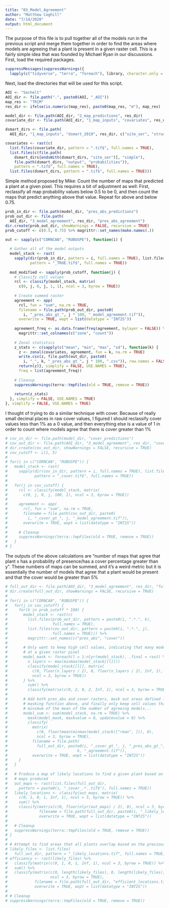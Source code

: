 ```yaml
---
title: "03_Model_Agreement"
author: "Matthew Coghill"
date: "7/14/2020"
output: html_document
---
```


The purpose of this file is to pull together all of the models run in the previous script and merge them together in order to find the areas where models are agreeing that a plant is present in a given raster cell. This is a fairly simple idea that was founded by Michael Ryan in our discussions. First, load the required packages.

```r

suppressMessages(suppressWarnings({
  lapply(c("tidyverse", "terra", "foreach"), library, character.only = TRUE)}))

```

Next, load the directories that will be used for this script.

```r

AOI <- "Sechelt"
AOI_dir <- file.path(".", paste0(AOI, "_AOI"))
map_res <- "TRIM"
res_dir <- ifelse(is.numeric(map_res), paste0(map_res, "m"), map_res)

model_dir <- file.path(AOI_dir, "2_map_predictions", res_dir)
covariate_dir <- file.path(AOI_dir, "1_map_inputs", "covariates", res_dir)

dsmart_dirs <- file.path(
  AOI_dir, "1_map_inputs", "dsmart_2019", res_dir, c("site_ser", "struct_stg"))

covariates <- rast(c(
  list.files(covariate_dir, pattern = ".tif$", full.names = TRUE),
  list.files(c(file.path(
    dsmart_dirs[endsWith(dsmart_dirs, "site_ser")], "simple"), 
    file.path(dsmart_dirs, "output", "probabilities")), 
    pattern = ".tif$", full.names = TRUE),
  list.files(dsmart_dirs, pattern = ".tif$", full.names = TRUE)))

```

Simple method proposed by Mike: Count the number of maps that predicted a plant at a given pixel. This requires a bit of adjustment as well: First, reclassify all map probability values below 0.5 to be 0, and then count the maps that predict anything above that value. Repeat for above and below 0.75.

```r

prob_in_dir <- file.path(model_dir, "pres_abs_predictions")
prob_out_dir <- file.path(
  AOI_dir, "3_model_agreement", res_dir, "pres_abs_agreement")
dir.create(prob_out_dir, showWarnings = FALSE, recursive = TRUE)
prob_cutoff <- c(0.5, 0.75) %>% magrittr::set_names(make.names(.))

out <- sapply(c("CORNCAN", "RUBUSPE"), function(i) {
  
  # Gather all of the model outputs
  model_stack <- rast(
    sapply(dir(prob_in_dir, pattern = i, full.names = TRUE), list.files, 
           pattern = "_TRUE.tif$", full.names = TRUE))
  
  mod_modified <- sapply(prob_cutoff, function(j) {
    # Classify cell values
    rcl <- classify(model_stack, matrix(
      c(0, j, 0, j, 1, 1), ncol = 3, byrow = TRUE))
    
    # Create summed raster
    agreement <- app(
      rcl, fun = "sum", na.rm = TRUE,
      filename = file.path(prob_out_dir, paste0(
        i, "_pres_abs_gt_", j * 100, "_model_agreement.tif")), 
      overwrite = TRUE, wopt = list(datatype = "INT2S"))
    
    agreement_freq <- as.data.frame(freq(agreement, bylayer = FALSE)) %>%
      magrittr::set_colnames(c("zone", "count"))
    
    # Zonal statistics
    z_stats <- c(sapply(c("mean", "min", "max", "sd"), function(k) {
      z <- zonal(covariates, agreement, fun = k, na.rm = TRUE)
      write.csv(z, file.path(out_dir, paste0(
        i, "_", k, "_pres_abs_gt_", j * 100, ".csv")), row.names = FALSE)
      return(z)}, simplify = FALSE, USE.NAMES = TRUE), 
      freq = list(agreement_freq))
    
    # Cleanup
    suppressWarnings(terra::tmpFiles(old = TRUE, remove = TRUE))
    
    return(z_stats)
  }, simplify = FALSE, USE.NAMES = TRUE)
}, simplify = FALSE, USE.NAMES = TRUE)

```

I thought of trying to do a similar technique with cover. Because of really small decimal places in raw cover values, I figured I should reclassify cover values less than 1% as a 0 value, and then everything else is a value of 1 in order to count where models agree that there is cover greater than 1%

```r

# cov_in_dir <- file.path(model_dir, "cover_predictions")
# cov_out_dir <- file.path(AOI_dir, "3_model_agreement", res_dir, "cover_agreement")
# dir.create(cov_out_dir, showWarnings = FALSE, recursive = TRUE)
# cov_cutoff <- c(1, 5)
# 
# for(i in c("CORNCAN", "RUBUSPE")) {
#   model_stack <- rast(
#     sapply(dir(cov_in_dir, pattern = i, full.names = TRUE), list.files, 
#            pattern = "_cover.tif$", full.names = TRUE))
#   
#   for(j in cov_cutoff) {
#     rcl <- classify(model_stack, matrix(
#       c(0, j, 0, j, 100, 1), ncol = 3, byrow = TRUE))
#     
#     agreement <- app(
#       rcl, fun = "sum", na.rm = TRUE,
#       filename = file.path(cov_out_dir, paste0(
#         i, "_cover_gt_", j, "_model_agreement.tif")), 
#       overwrite = TRUE, wopt = list(datatype = "INT2S"))
#     
#     # Cleanup
#     suppressWarnings(terra::tmpFiles(old = TRUE, remove = TRUE))
#   }
# }

```

The outputs of the above calculations are "number of maps that agree that plant x has a probability of presence/has a cover percentage greater than y". These numbers of maps can be summed, and it's a weird metric but it is essentially the number of models that agree that a plant would be present and that the cover would be greater than 5%

```r

# full_out_dir <- file.path(AOI_dir, "3_model_agreement", res_dir, "full_agreement")
# dir.create(full_out_dir, showWarnings = FALSE, recursive = TRUE)
# 
# for(i in c("CORNCAN", "RUBUSPE")) {
#   for(j in cov_cutoff) {
#     for(k in prob_cutoff * 100) {
#       model_stack <- rast(c(
#         list.files(prob_out_dir, pattern = paste0(i, ".*.", k),
#                    full.names = TRUE), 
#         list.files(cov_out_dir, pattern = paste0(i, ".*.", j), 
#                    full.names = TRUE))) %>% 
#         magrittr::set_names(c("pres_abs", "cover"))
#       
#       # Only want to keep high cell values, indicating that many models agree
#       # at a given raster pixel
#       model_mask <- foreach(l = 1:nlyr(model_stack), .final = rast) %do% {
#         n_layers <- max(minmax(model_stack[[l]]))
#         classify(model_stack[[l]], matrix(
#           c(0, floor(n_layers / 2), 0, floor(n_layers / 2), Inf, 1), 
#           ncol = 3, byrow = TRUE))
#       } %>% 
#         sum() %>% 
#         classify(matrix(c(0, 2, 0, 2, Inf, 1), ncol = 3, byrow = TRUE))
#       
#       # Add both pres_abs and cover rasters, mask out areas defined from the 
#       # masking function above, and finally only keep cell values that are
#       # minimum of the mean of the number of agreeing models...
#       model_sum <- sum(model_stack, na.rm = TRUE) %>% 
#         mask(model_mask, maskvalue = 0, updatevalue = 0) %>% 
#         classify(
#           matrix(
#             c(0, floor(mean(minmax(model_stack)["rmax", ])), 0), 
#             ncol = 3, byrow = TRUE),
#           filename = file.path(
#             full_out_dir, paste0(i, "_cover_gt_", j, "_pres_abs_gt_",
#                               k, "_agreement.tif")), 
#           overwrite = TRUE, wopt = list(datatype = "INT2S"))
#     }
#   }
#   
#   # Produce a map of likely locations to find a given plant based on all other
#   # maps produced
#   out_maps <- rast(list.files(full_out_dir,
#     pattern = paste0(i, "_cover_.*..tif$"), full.names = TRUE))
#   likely_locations <- classify(out_maps, matrix(
#     c(0, 1, 0, 1, Inf, 1), ncol = 3, byrow = TRUE)) %>% 
#     sum() %>% 
#     classify(matrix(c(0, floor(nlyr(out_maps) / 2), 0), ncol = 3, byrow = TRUE), 
#              filename = file.path(full_out_dir, paste0(i, "_likely_locations.tif")), 
#              overwrite = TRUE, wopt = list(datatype = "INT2S"))
#   
#   # Cleanup
#   suppressWarnings(terra::tmpFiles(old = TRUE, remove = TRUE))
# }
# 
# # Attempt to find areas that all plants overlap based on the previous maps.
# likely_files <- list.files(
#   full_out_dir, pattern = "_likely_locations.tif", full.names = TRUE)
# efficiency <- rast(likely_files) %>% 
#   classify(matrix(c(0, 1, 0, 1, Inf, 1), ncol = 3, byrow = TRUE)) %>% 
#   sum() %>% 
#   classify(matrix(c(0, length(likely_files), 0, length(likely_files), Inf, 1),
#                   ncol = 3, byrow = TRUE), 
#            filename = file.path(full_out_dir, "efficient_locations.tif"), 
#            overwrite = TRUE, wopt = list(datatype = "INT2S"))
# 
# # Cleanup
# suppressWarnings(terra::tmpFiles(old = TRUE, remove = TRUE))

```

